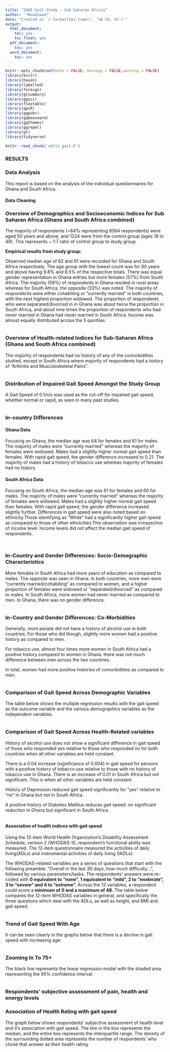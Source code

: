 ```yaml
---
title: "SAGE Gait Study - Sub-Saharan Africa"
author: '*Boadiwaa*'
date: "Created on `r format(Sys.time(), '%B %d, %Y')`"
output:
  html_document:
    toc: yes
    toc_float: yes
  pdf_document:
    toc: yes
  word_document:
    toc: yes
---
```


```r
knitr::opts_chunk$set(echo = FALSE, message = FALSE,warning = FALSE)
library(knitr)
library(haven)
library(labelled)
library(foreign)
library(gtsummary)
library(ggsci)
library(flextable)
library(qpcR)
library(ggpubr)
library(ggbeeswarm)
library(ggthemes)
library(ggrepel)
library(gt)
library(tidyverse)

knitr::read_chunk('edits_gait.R')

```

### **RESULTS**

### **Data Analysis**

This report is based on the analysis of  the individual questionnaires for  Ghana and South Africa. 

#### Data Cleaning




### Overview of Demographics and Socioeconomic Indices for Sub Saharan Africa (Ghana and South Africa combined)

The majority of respondents (~84% representing 8564 respondents) were aged 50 years and above, and 1224 were from the control group (ages 18 to 49).  This represents ~ 1:7 ratio of control group to study group.

**Empirical results from study group:**

Observed median age of  62   and 61 were recorded for Ghana and South Africa respectively. The age group with the lowest count was for 80 years and above having 9.8% and 6.5% of the respective totals. There was equal gender representation in Ghana entries but more females (57%) from South Africa.  The majority (59%) of respondents in Ghana resided in rural areas whereas for South Africa, the opposite (33%) was noted. The majority of respondents were either cohabiting or “currently married” in both countries, with the next highest proportion widowed. The proportion of respondents who were separated/divorced in in Ghana was about twice the proportion in South Africa, and about nine times the proportion of respondents who had never married in Ghana had never married in South Africa. Income was almost equally distributed across the 5 quintiles.

```r

```

### Overview of Health-related Indices for Sub-Saharan Africa (Ghana and South Africa combined)  

The majority of respondents had no history of any of the comorbidities studied, except in South Africa where majority of respondents had a history of “Arthritis and Musculoskeletal Pains”.

```r

```

### Distribution of Impaired Gait Speed Amongst the Study Group

A Gait Speed of 0.1m/s was used as the cut-off for impaired gait speed, whether normal or rapid, as seen in many past studies.

```r

```  


### In-country Differences

#### Ghana Data

Focusing on Ghana, the median age was 64 for females and 61 for males. The majority of males were "currently married" whereas the majority of females were widowed. Males had a slightly higher normal gait speed than females. With rapid gait speed, the gender difference increased to 0.21. The majority of males had a history of tobacco use whereas majority of females had no history.

#### South Africa Data

Focusing on South Africa, the median age was 61 for females and 60 for males. The majority of males were "currently married" whereas the majority of females were widowed. Males had a slightly higher normal gait speed than females. With rapid gait speed, the gender difference increased slightly further. Differences in gait speed were also noted based on ethnicity.Those identifying as "White" had a significantly higher gait speed as compared to those of other ethnicities.This observation was irrespective of income level. Income levels did not affect the median gait speed of respondents. 

```r

``` 

```r

``` 

### In-Country and Gender Differences: Socio-Demographic Characteristics

More females in  South Africa had more years of education as compared to males. The opposite was seen in Ghana. In both countries, more men were "currently married/cohabiting" as compared to women, and a higher proportion of females were widowed or "separated/divorced" as compared to males. In South Africa, more women had never married as compared to men. In Ghana, there was no gender difference.

```r

```

### In-Country and Gender Differences: Co-Morbidities

Generally, more people did not have a history of alcohol use in both countries. For those who did though, slightly more women had a positive history as compared to men. 

For tobacco use, almost four times more women in South Africa had a positive history compared to women in Ghana. there was not much difference between men across the two countries.

In total, women had more positive histories of comorbidities as compared  to men.

```r

```

### Comparison of Gait Speed Across Demographic Variables

The table below shows the multiple regression results with the gait speed as the outcome variable and the various demographics variables as the independent variables.

```r

```


### Comparison of Gait Speed Across Health-Related variables

<!-- Obesity,defined as a Body-Mass Index (BMI) of 30kg/m2 and above, decrease in mean gait speed which was considered statistically significant. Being underweight (BMI <18.5kg/m2) was associated with a reduction in mean gait speed by 0.03 (statistically insignificant).   -->

History of alcohol use does not show a significant difference in gait speed of those who responded yes relative to those who responded no for both countries when all other variables are held constant.

There is a 0.04 increase (significance of 0.004) in gait speed for persons with a positive history of tobacco use relative to those with no history of tobacco use in Ghana. There is an increase of 0.01 in South Africa but not significant.  This is when all other variables are held constant.

History of Depression reduced gait speed significantly for "yes" relative to "no" in Ghana but not in South Africa.

A positive history of Diabetes Mellitus reduces gait speed: no significant reduction in Ghana but significant in South Africa.


```r

```

#### Association of health indices with gait speed  

Using the 12-item World Health Organization’s Disability Assessment Schedule, version 2 (WHODAS-II), respondent’s functional ability was measured. The 12-item questionnaire measured the activities of daily living(ADLs) and instrumental activities of daily living (IADLs).

The WHODAS-related variables are a series of questions that start with the following preamble: “Overall in the last 30 days, how much difficulty…”, followed by various parameters/tasks.
The respondents' answers were re-coded with **0 equivalent to "none", 1 equivalent to "mild", 2 to "moderate", 3 to "severe" and 4 to "extreme".** Across the 12 variables, a respondent could score a **minimum of 0 and a maximum of 48.** The table below compares the 12-item WHODAS variables in general, and specifically the three questions which deal with the ADLs, as well as height, and BMI and gait speed.

```r
 
```

### Trend of Gait Speed With Age
It can be seen clearly in the graphs below that there is a decline in gait speed with increasing age:
```r
 
```

### Zooming In To 75+
The black line represents the linear regression model with the shaded area representing the 95% confidence interval. 
```r

```

### Respondents' subjective assessment of pain, health and energy levels

### Association of Health Rating with gait speed

The graph below shows respondents' subjective assessment of health level and it's association with gait speed. The line in the box represents the median, and the entire box represents the interquartile range. The density of the surrounding dotted area represents the number of respondents' who chose that answer as their health rating.

```r

```

```r

``` 